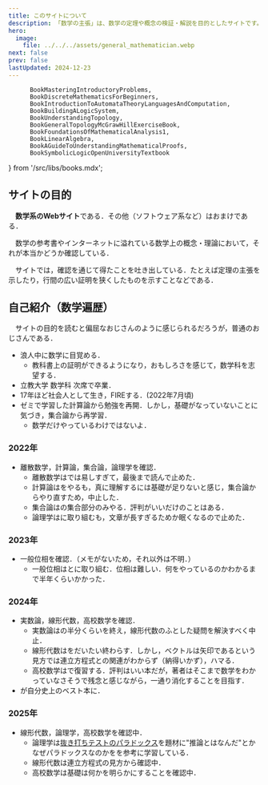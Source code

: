 ```yaml
---
title: このサイトについて
description: 「数学の主張」は、数学の定理や概念の検証・解説を目的としたサイトです。管理者の数学遍歴やサイトの目的について詳しく紹介しています。
hero:
  image:
    file: ../../../assets/general_mathematician.webp 
next: false
prev: false
lastUpdated: 2024-12-23
---
```

          BookMasteringIntroductoryProblems,
          BookDiscreteMathematicsForBeginners,
          BookIntroductionToAutomataTheoryLanguagesAndComputation,
          BookBuildingALogicSystem,
          BookUnderstandingTopology,
          BookGeneralTopologyMcGrawHillExerciseBook,
          BookFoundationsOfMathematicalAnalysis1,
          BookLinearAlgebra,
          BookAGuideToUnderstandingMathematicalProofs,
          BookSymbolicLogicOpenUniversityTextbook
 } from '/src/libs/books.mdx';

## サイトの目的

　**数学系のWebサイト**である．その他（ソフトウェア系など）はおまけである．

　数学の参考書やインターネットに溢れている数学上の概念・理論において，それが本当かどうか確認している．

　サイトでは，確認を通じて得たことを吐き出している．たとえば定理の主張を示したり，行間の広い証明を狭くしたものを示すことなどである．

## 自己紹介（数学遍歴）
　サイトの目的を読むと偏屈なおじさんのように感じられるだろうが，普通のおじさんである．

  - 浪人中に数学に目覚める．
    - 教科書上の証明ができるようになり，おもしろさを感じて，数学科を志望する． 
  - 立教大学 数学科 次席で卒業．
  - 17年ほど社会人として生き，FIREする．(2022年7月頃) 
  - ゼミで学習した計算論から勉強を再開．しかし，基礎がなっていないことに気づき，集合論から再学習．
    - 数学だけやっているわけではないよ．
 
### 2022年
  - 離散数学，計算論，集合論，論理学を確認．
    - 離散数学は<BookDiscreteMathematicsForBeginners />では易しすぎて，最後まで読んで止めた． 
    - 計算論は<BookIntroductionToAutomataTheoryLanguagesAndComputation />をやるも，真に理解するには基礎が足りないと感じ，集合論からやり直すため，中止した． 
    - 集合論は<BookIntroductionToSetsAndTopology />の集合部分のみやる．評判がいいだけのことはある．
    - 論理学は<BookBuildingALogicSystem />に取り組むも，文章が長すぎるためか眠くなるので止めた．
### 2023年
  - 一般位相を確認．（メモがないため，それ以外は不明．）
    - 一般位相は<BookUnderstandingTopology />と<BookGeneralTopologyMcGrawHillExerciseBook />に取り組む．位相は難しい．何をやっているのかわかるまで半年くらいかかった．
### 2024年
  - 実数論，線形代数，高校数学を確認．
    - 実数論は<BookFoundationsOfMathematicalAnalysis1 />の半分くらいを終え，線形代数のふとした疑問を解決すべく中止．
    - 線形代数は<BookLinearAlgebra />をだいたい終わらす．しかし，ベクトルは矢印であるという見方では連立方程式との関連がわからず（納得いかず），ハマる．
    - 高校数学は<BookMasteringIntroductoryProblems />で復習する．評判はいい本だが，著者はそこまで数学をわかっていなさそうで残念と感じながら，一通り消化することを目指す．
  - <BookAGuideToUnderstandingMathematicalProofs />が自分史上のベスト本に．
### 2025年
  - 線形代数，論理学，高校数学を確認中．
    - 論理学は[抜き打ちテストのパラドックス](https://ja.wikipedia.org/wiki/%E6%8A%9C%E3%81%8D%E6%89%93%E3%81%A1%E3%83%86%E3%82%B9%E3%83%88%E3%81%AE%E3%83%91%E3%83%A9%E3%83%89%E3%83%83%E3%82%AF%E3%82%B9)を題材に"推論とはなんだ"とかなぜパラドックスなのかを<BookSymbolicLogicOpenUniversityTextbook />を参考に学習している．
    - 線形代数は連立方程式の見方から確認中．
    - 高校数学は基礎は何かを明らかにすることを確認中． 


